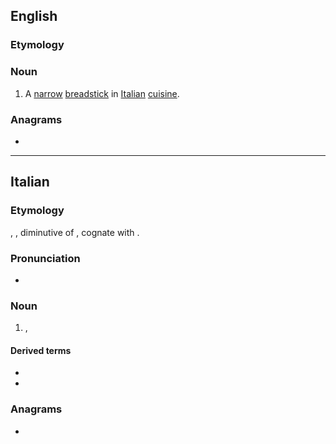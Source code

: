 ==English==

===Etymology===
{{bor|en|it|grissino}}

===Noun===
{{en-noun|grissini}}

# A [[narrow]] [[breadstick]] in [[Italian]] [[cuisine]].

===Anagrams===
* {{anagrams|en|signiors}}

----

==Italian==

===Etymology===
{{bor|it|pms|grissin|withtext=1}}, {{m|pms|ghersin}}, diminutive of {{m|pms|ghersa||line, row}}, cognate with {{cog|fr|gressin}}.

===Pronunciation===
{{wikipedia|lang=it}}
* {{rhymes|ino|lang=it}}

===Noun===
{{it-noun|m}}

# {{l|en|breadstick}}, {{l|en|grissino}}

====Derived terms====
* {{l|it|grissineria}}
* {{l|it|grissinificio}}

{{topics|it|Breads}}

===Anagrams===
* {{anagrams|it|ingrossi|signorsì}}